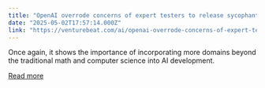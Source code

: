 ```yaml
---
title: "OpenAI overrode concerns of expert testers to release sycophantic GPT-4o"
date: "2025-05-02T17:57:14.000Z"
link: "https://venturebeat.com/ai/openai-overrode-concerns-of-expert-testers-to-release-sycophantic-gpt-4o/"
---
```


Once again, it shows the importance of incorporating more domains beyond the traditional math and computer science into AI development.

[Read more](https://venturebeat.com/ai/openai-overrode-concerns-of-expert-testers-to-release-sycophantic-gpt-4o/)
